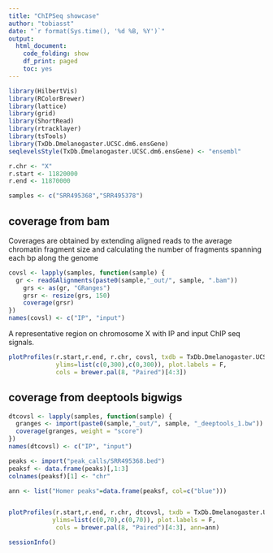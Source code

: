 ```yaml
---
title: "ChIPSeq showcase"
author: "tobiasst"
date: "`r format(Sys.time(), '%d %B, %Y')`"
output:
  html_document:
    code_folding: show
    df_print: paged
    toc: yes
---
```


```r

library(HilbertVis)
library(RColorBrewer)
library(lattice)
library(grid)
library(ShortRead)
library(rtracklayer)
library(tsTools)
library(TxDb.Dmelanogaster.UCSC.dm6.ensGene)
seqlevelsStyle(TxDb.Dmelanogaster.UCSC.dm6.ensGene) <- "ensembl"

```

```r

r.chr <- "X"
r.start <- 11820000
r.end <- 11870000

samples <- c("SRR495368","SRR495378")

```

## coverage from bam

Coverages are obtained by extending aligned reads to the average chromatin fragment size and
calculating the number of fragments spanning each bp along the genome

```r

covsl <- lapply(samples, function(sample) {
  gr <- readGAlignments(paste0(sample,"_out/", sample, ".bam"))
	grs <- as(gr, "GRanges")
	grsr <- resize(grs, 150)
	coverage(grsr)
})
names(covsl) <- c("IP", "input")

```

A representative region on chromosome X with IP and input ChIP seq signals.

```r

plotProfiles(r.start,r.end, r.chr, covsl, txdb = TxDb.Dmelanogaster.UCSC.dm6.ensGene,
             ylims=list(c(0,300),c(0,300)), plot.labels = F,
             cols = brewer.pal(8, "Paired")[4:3])

```

## coverage from deeptools bigwigs

```r

dtcovsl <- lapply(samples, function(sample) {
  granges <- import(paste0(sample,"_out/", sample, "_deeptools_1.bw"))
  coverage(granges, weight = "score")
})
names(dtcovsl) <- c("IP", "input")

```

```r

peaks <- import("peak_calls/SRR495368.bed")
peaksf <- data.frame(peaks)[,1:3]
colnames(peaksf)[1] <- "chr"

ann <- list("Homer peaks"=data.frame(peaksf, col=c("blue")))


plotProfiles(r.start,r.end, r.chr, dtcovsl, txdb = TxDb.Dmelanogaster.UCSC.dm6.ensGene,
            ylims=list(c(0,70),c(0,70)), plot.labels = F,
             cols = brewer.pal(8, "Paired")[4:3], ann=ann)

```
```r
sessionInfo()
```

